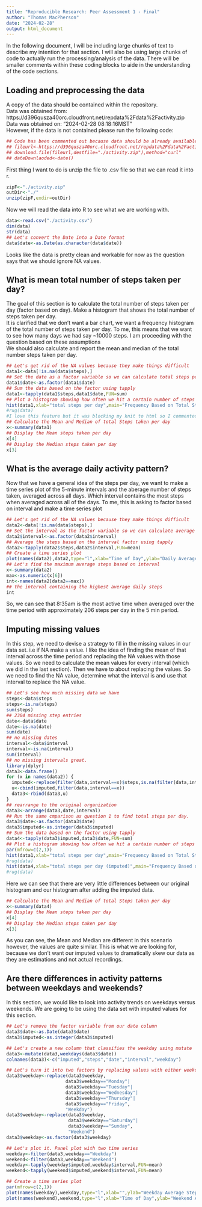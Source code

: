 ```yaml
---
title: "Reproducible Research: Peer Assessment 1 - Final"
author: "Thomas MacPherson"
date: "2024-02-28"
output: html_document
---
```

In the following document, I will be including large chunks of text to describe my intention for that section. I will also be using large chunks of code to actually run the processing/analysis of the data. There will be smaller comments within these coding blocks to aide in the understanding of the code sections.

## Loading and preprocessing the data
A copy of the data should be contained within the repository.  
Data was obtained from: https://d396qusza40orc.cloudfront.net/repdata%2Fdata%2Factivity.zip  
Data was obtained on: "2024-02-28 08:18:16MST"  
However, if the data is not contained please run the following code:

```r
## Code has been commented out because data should be already available in the repository
## fileurl<-https://d396qusza40orc.cloudfront.net/repdata%2Fdata%2Factivity.zip
## download.file(fileurl,destfile="./activity.zip"),method="curl"
## dateDownlaoded<-date()
```

First thing I want to do is unzip the file to .csv file so that we can read it into r.

```r
zipF<-"./activity.zip"
outDir<-"./"
unzip(zipF,exdir=outDir)
```

Now we will read the data into R to see what we are working with.

```r
data<-read.csv("./activity.csv")
dim(data)
str(data)
## Let's convert the Date into a Date format
data$date<-as.Date(as.character(data$date))
```

Looks like the data is pretty clean and workable for now as the question says that we should ignore NA values.  

## What is mean total number of steps taken per day?

The goal of this section is to calculate the total number of steps taken per day (factor based on day). Make a histogram that shows the total number of steps taken per day.  
It is clarified that we don't want a bar chart, we want a frequency histogram of the total number of steps taken per day. 
To me, this means that we want to see how many days we had say ~10000 steps. I am proceeding with the question based on these assumptions  
We should also calculate and report the mean and median of the total number steps taken per day.

```r
## Let's get rid of the NA values because they make things difficult
data1<-data[!is.na(data$steps),]
## Set the date as a factor variable so we can calculate total steps per day
data1$date<-as.factor(data1$date)
## Sum the data based on the factor using tapply
data1<-tapply(data1$steps,data1$date,FUN=sum)
## Plot a histogram showing how often we hit a certain number of steps per day
hist(data1,xlab="total steps per day",main="Frequency Based on Total Steps Per Day")
#rug(data) 
#I love this feature but it was blocking my knit to html so I commented it out of the report
## Calculate the Mean and Median of total Steps taken per day
x<-summary(data1)
## Display the Mean steps taken per day
x[4]
## Display the Median steps taken per day
x[3]
```


## What is the average daily activity pattern?

Now that we have a general idea of the steps per day, we want to make a time series plot of the 5-minute intervals and the aberage number of steps taken, averaged across all days. Which interval contains the most steps when averaged across all of the days. To me, this is asking to factor based on interval and make a time series plot

```r
## Let's get rid of the NA values because they make things difficult
data2<-data[!is.na(data$steps),]
## Set the interval as the factor variable so we can calculate average steps per interval
data2$interval<-as.factor(data2$interval)
## Average the steps based on the interval factor using tapply
data2<-tapply(data2$steps,data2$interval,FUN=mean)
## Create a time series plot
plot(names(data2),data2,type="l",xlab="Time of Day",ylab="Daily Average Steps",main="Most Active Times of Day")
## Let's find the maximum average steps based on interval
x<-summary(data2)
max<-as.numeric(x[6])
int<-names(data2[data2==max])
## the interval containing the highest average daily steps
int
```

So, we can see that 8:35am is the most active time when averaged over the time period with approximately 206 steps per day in the 5 min period. 

## Imputing missing values

In this step, we need to devise a strategy to fill in the missing values in our data set. i.e if NA make a value. I like the idea of finding the mean of that interval across the time period and replacing the NA values with those values. So we need to calculate the mean values for every interval (which we did in the last section). Then we have to about replacing the values.
So we need to find the NA value, determine what the interval is and use that interval to replace the NA value.

```r
## Let's see how much missing data we have
steps<-data$steps
steps<-is.na(steps)
sum(steps)
## 2304 missing step entries
date<-data$date
date<-is.na(date)
sum(date)
## no missing dates 
interval<-data$interval
interval<-is.na(interval)
sum(interval)
## no missing intervals great.
library(dplyr)
data3<-data.frame()
for (x in names(data2)) {
  imputed<-replace(filter(data,interval==x)$steps,is.na(filter(data,interval==x)$steps),mean(filter(data,interval==x)$steps,na.rm=TRUE))
  u<-cbind(imputed,filter(data,interval==x))
  data3<-rbind(data3,u)
}
## rearrange to the original organization
data3<-arrange(data3,date,interval)
## Run the same cmparison as question 1 to find total steps per day.
data3$date<-as.factor(data3$date)
data3$imputed<-as.integer(data3$imputed)
## Sum the data based on the factor using tapply
data4<-tapply(data3$imputed,data3$date,FUN=sum)
## Plot a histogram showing how often we hit a certain number of steps per day
par(mfrow=c(2,1))
hist(data1,xlab="total steps per day",main="Frequency Based on Total Steps Per Day")
#rug(data)
hist(data4,xlab="total steps per day (imputed)",main="Frequency Based on Total Steps Per Day")
#rug(data)
```

Here we can see that there are very little differences between our original histogram and our histogram after adding the imputed data. 

```r
## Calculate the Mean and Median of total Steps taken per day
x<-summary(data4)
## Display the Mean steps taken per day
x[4]
## Display the Median steps taken per day
x[3]
```

As you can see, the Mean and Median are different in this scenario however, the values are quite similar. This is what we are looking for, because we don't want our imputed values to dramatically skew our data as they are estimations and not actual recordings.

## Are there differences in activity patterns between weekdays and weekends?

In this section, we would like to look into activity trends on weekdays versus weekends. We are going to be using the data set with imputed values for this section.

```r
## Let's remove the factor variable from our date column
data3$date<-as.Date(data3$date)
data3$imputed<-as.integer(data3$imputed)

## Let's create a new column that classifies the weekday using mutate
data3<-mutate(data3,weekdays(data3$date))
colnames(data3)<-c("imputed","steps","date","interval","weekday")

## Let's turn it into two factors by replacing values with either weekday or weekend, 
data3$weekday<-replace(data3$weekday,
                      data3$weekday=="Monday"|
                      data3$weekday=="Tuesday"|
                      data3$weekday=="Wednesday"|
                      data3$weekday=="Thursday"|
                      data3$weekday=="Friday",
                      "Weekday")
data3$weekday<-replace(data3$weekday,
                       data3$weekday=="Saturday"|
                       data3$weekday=="Sunday",
                       "Weekend")
data3$weekday<-as.factor(data3$weekday)

## Let's plot it. Panel plot with two time series
weekday<-filter(data3,weekday=="Weekday")
weekend<-filter(data3,weekday=="Weekend")
weekday<-tapply(weekday$imputed,weekday$interval,FUN=mean)
weekend<-tapply(weekend$imputed,weekend$interval,FUN=mean)

## Create a time series plot
par(mfrow=c(2,1))
plot(names(weekday),weekday,type="l",xlab="",ylab="Weekday Average Steps",main="Most Active Times of Day: Weekday vs Weekend")
plot(names(weekend),weekend,type="l",xlab="Time of Day",ylab="Weekend Average Steps")
```